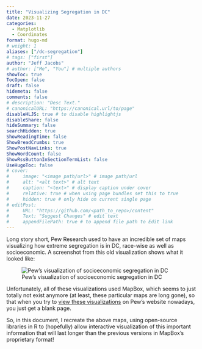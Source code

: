 ```yaml
---
title: "Visualizing Segregation in DC"
date: 2023-11-27
categories: 
  - Matplotlib
  - Coordinates
format: hugo-md
# weight: 1
aliases: ["/dc-segregation"]
# tags: ["first"]
author: "Jeff Jacobs"
# author: ["Me", "You"] # multiple authors
showToc: true
TocOpen: false
draft: false
hidemeta: false
comments: false
# description: "Desc Text."
# canonicalURL: "https://canonical.url/to/page"
disableHLJS: true # to disable highlightjs
disableShare: false
hideSummary: false
searchHidden: true
ShowReadingTime: false
ShowBreadCrumbs: true
ShowPostNavLinks: true
ShowWordCount: false
ShowRssButtonInSectionTermList: false
UseHugoToc: false
# cover:
#     image: "<image path/url>" # image path/url
#     alt: "<alt text>" # alt text
#     caption: "<text>" # display caption under cover
#     relative: true # when using page bundles set this to true
#     hidden: true # only hide on current single page
# editPost:
#     URL: "https://github.com/<path_to_repo>/content"
#     Text: "Suggest Changes" # edit text
#     appendFilePath: true # to append file path to Edit link
---
```


Long story short, Pew Research used to have an incredible set of maps visualizing how extreme segregation is in DC, race-wise as well as socioeconomic. A screenshot from this old visualization shows what it looked like:

![Pew's visualization of socioeconomic segregation in DC](images/dc_income.jpeg)

Unfortunately, all of these visualizations used MapBox, which seems to just totally not exist anymore (at least, these particular maps are long gone), so that when you try to [view these visualizations](https://www.pewresearch.org/social-trends/income-segregation/washington-dc/){target='_blank'} on Pew's website nowadays, you just get a blank page.

So, in this document, I recreate the above maps, using open-source libraries in R to (hopefully) allow interactive visualization of this important information that will last longer than the previous versions in MapBox's proprietary format!
